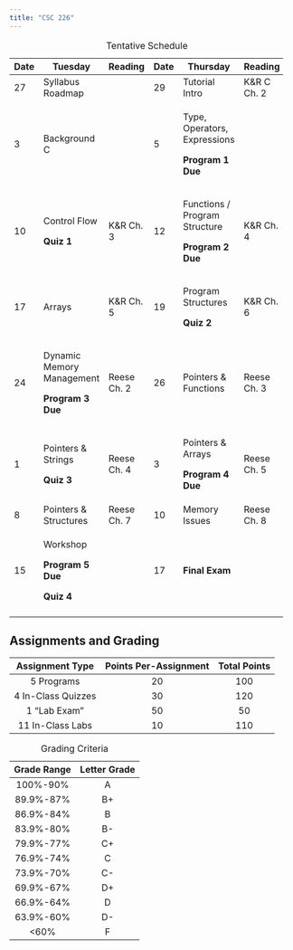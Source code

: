 ```yaml
---
title: "CSC 226"
---
```


+------+---------------------------+-------------+------+-------------------------------+-------------+
| Date | Tuesday                   | Reading     | Date | Thursday                      | Reading     |
+======+===========================+=============+======+===============================+=============+
| 27   | Syllabus Roadmap          |             | 29   | Tutorial Intro                | K&R C Ch. 2 |
+------+---------------------------+-------------+------+-------------------------------+-------------+
| 3    | Background C              |             | 5    | Type, Operators, Expressions  |             |
|      |                           |             |      |                               |             |
|      |                           |             |      | **Program 1 Due**             |             |
+------+---------------------------+-------------+------+-------------------------------+-------------+
| 10   | Control Flow              | K&R Ch. 3   | 12   | Functions / Program Structure | K&R Ch. 4   |
|      |                           |             |      |                               |             |
|      | **Quiz 1**                |             |      | **Program 2 Due**             |             |
+------+---------------------------+-------------+------+-------------------------------+-------------+
| 17   | Arrays                    | K&R Ch. 5   | 19   | Program Structures            | K&R Ch. 6   |
|      |                           |             |      |                               |             |
|      |                           |             |      | **Quiz 2**                    |             |
+------+---------------------------+-------------+------+-------------------------------+-------------+
| 24   | Dynamic Memory Management | Reese Ch. 2 | 26   | Pointers & Functions          | Reese Ch. 3 |
|      |                           |             |      |                               |             |
|      | **Program 3 Due**         |             |      |                               |             |
+------+---------------------------+-------------+------+-------------------------------+-------------+
| 1    | Pointers & Strings        | Reese Ch. 4 | 3    | Pointers & Arrays             | Reese Ch. 5 |
|      |                           |             |      |                               |             |
|      | **Quiz 3**                |             |      | **Program 4 Due**             |             |
+------+---------------------------+-------------+------+-------------------------------+-------------+
| 8    | Pointers & Structures     | Reese Ch. 7 | 10   | Memory Issues                 | Reese Ch. 8 |
+------+---------------------------+-------------+------+-------------------------------+-------------+
| 15   | Workshop                  |             | 17   | **Final Exam**                |             |
|      |                           |             |      |                               |             |
|      | **Program 5 Due**         |             |      |                               |             |
|      |                           |             |      |                               |             |
|      | **Quiz 4**                |             |      |                               |             |
+------+---------------------------+-------------+------+-------------------------------+-------------+
|      |                           |             |      |                               |             |
+------+---------------------------+-------------+------+-------------------------------+-------------+

: Tentative Schedule

## Assignments and Grading

|  Assignment Type   | Points Per-Assignment | Total Points |
|:------------------:|:---------------------:|:------------:|
|     5 Programs     |          20           |     100      |
| 4 In-Class Quizzes |          30           |     120      |
|    1 "Lab Exam"    |          50           |      50      |
|  11 In-Class Labs  |          10           |     110      |

| Grade Range | Letter Grade |
|:-----------:|:------------:|
|  100%-90%   |      A       |
|  89.9%-87%  |      B+      |
|  86.9%-84%  |      B       |
|  83.9%-80%  |      B-      |
|  79.9%-77%  |      C+      |
|  76.9%-74%  |      C       |
|  73.9%-70%  |      C-      |
|  69.9%-67%  |      D+      |
|  66.9%-64%  |      D       |
|  63.9%-60%  |      D-      |
|    \<60%    |      F       |

: Grading Criteria
